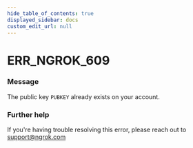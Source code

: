 ```yaml
---
hide_table_of_contents: true
displayed_sidebar: docs
custom_edit_url: null
---
```



# ERR_NGROK_609

### Message
The public key `PUBKEY` already exists on your account.

### Further help
If you're having trouble resolving this error, please reach out to [support@ngrok.com](mailto:support@ngrok.com?subject=Help%20with%20ERR_NGROK_609)


<ErrorDetails error='err_ngrok_609' />
